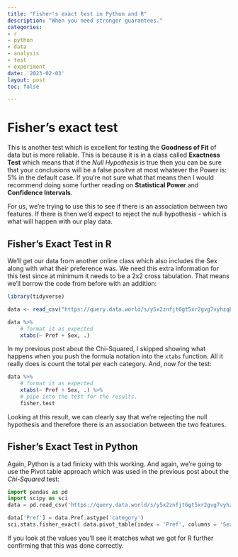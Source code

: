 ```yaml
---
title: "Fisher's exact test in Python and R"
description: "When you need stronger guarantees."
categories:
- r 
- python
- data
- analysis
- test
- experiment
date: '2023-02-03'
layout: post
toc: false

---
```


# Fisher's exact test
This is another test which is excellent for testing the **Goodness of Fit** of data but is more reliable. This is because it is in a class called **Exactness Test** which means that if the *Null Hypothesis* is true then you can be sure that your conclusions will be a false positve at most whatever the Power is: 5% in the default case. If you're not sure what that means then I would recommend doing some further reading on **Statistical Power** and **Confidence Intervals**.

For us, we're trying to use this to see if there is an association between two features. If there is then we'd expect to reject the null hypothesis - which is what will happen with our play data.

## Fisher's Exact Test in R
We'll get our data from another online class which also includes the Sex along with what their preference was. We need this extra information for this test since at minimum it needs to be a 2x2 cross tabulation. That means we'll borrow the code from before with an addition:
```r
library(tidyverse)

data <- read_csv("https://query.data.world/s/y5x2znfjt6gt5xr2gvg7vyhzqbgjr3", col_types = 'iff')

data %>%
    # format it as expected
    xtabs(~ Pref + Sex, .)
```
In my previous post about the Chi-Squared, I skipped showing what happens when you push the formula notation into the `xtabs` function. All it really does is count the total per each category. And, now for the test:
```r
data %>%
    # format it as expected
    xtabs(~ Pref + Sex, .) %>%
    # pipe into the test for the results.
    fisher.test
```
Looking at this result, we can clearly say that we're rejecting the null hypothesis and therefore there is an association between the two features.

## Fisher's Exact Test in Python
Again, Python is a tad finicky with this working. And again, we're going to use the Pivot table approach which was used in the previous post about the *Chi-Squared* test:

```python
import pandas as pd
import scipy as sci
data = pd.read_csv('https://query.data.world/s/y5x2znfjt6gt5xr2gvg7vyhzqbgjr3')

data['Pref'] = data.Pref.astype('category')
sci.stats.fisher_exact( data.pivot_table(index = 'Pref', columns = 'Sex', aggfunc = len) )
```
If you look at the values you'll see it matches what we got for R further confirming that this was done correctly.
